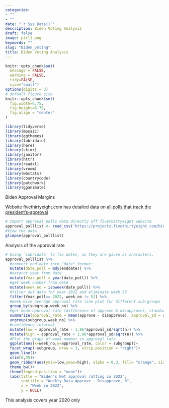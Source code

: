 ```yaml
---
categories:  
- ""  
- ""
date: "`r Sys.Date()`"
description: Biden Voting Analysis 
draft: false
image: pic11.png 
keywords: ""
slug: "Biden_voting" 
title: Biden Voting Analysis
---
```


```r
knitr::opts_chunk$set(
  message = FALSE, 
  warning = FALSE, 
  tidy=FALSE,     
  size="small")   
options(digits = 3)
# default figure size
knitr::opts_chunk$set(
  fig.width=6.75, 
  fig.height=6.75,
  fig.align = "center"
)
```

```r
library(tidyverse)  
library(mosaic)
library(ggthemes)
library(lubridate)
library(here)
library(skimr)
library(janitor)
library(httr)
library(readxl)
library(vroom)
library(wbstats)
library(countrycode)
library(patchwork)
library(gganimate)
```

Biden Approval Margins

Website fivethirtyeight.com has detailed data on [all polls that track the president's-approval](https://projects.fivethirtyeight.com/biden-approval-rating/)

```r
# Import approval polls data directly off fivethirtyeight website
approval_polllist <- read_csv('https://projects.fivethirtyeight.com/biden-approval-data/approval_polllist.csv') 
#View the data
glimpse(approval_polllist)
```

Analysis of the approval rate

```r
# Using `lubridate` to fix dates, as they are given as characters.
approval_polllist %>% 
  #convert end-date into "date" format:
  mutate(date_poll = mdy(enddate)) %>% 
  #extarct year from date
  mutate(Year_poll = year(date_poll)) %>%
  #get week number from date 
  mutate(week_no = isoweek(date_poll)) %>%
  #filter out data for year 2022 and eliminate week 52
  filter(Year_poll== 2022, week_no != 52) %>%
  #week-wise average approval rate line plot for different sub-groups 
  group_by(subgroup,week_no) %>% 
  #get mean approval rate (difference of approve & disapprove), standard deviation of approval rate and total number   of votes in each group
  summarize(approval_rate = mean(approve - disapprove), approval_sd = sd(approve-disapprove), n = n()) %>% 
  ungroup(subgroup,week_no) %>% 
  #confidence interval
  mutate(low = approval_rate - 1.96*approval_sd/sqrt(n)) %>%
  mutate(high = approval_rate + 1.96*approval_sd/sqrt(n)) %>%
  #Plot the graph of week number vs approval rate 
  ggplot(aes(x=week_no,y=approval_rate, color = subgroup))+
  facet_wrap(~subgroup, nrow = 3, strip.position = "right")+
  geom_line()+
  xlim(0,35)+
  geom_ribbon(aes(ymin=low,ymax=high), alpha = 0.3, fill= "orange", size = 0.8)+
  theme_bw()+
  theme(legend.position = "none")+
  labs(title = "Biden's Net approval ratting in 2022",
       subtitle = "Weekly Data Approve - Disapprove, %",
       x = "Week in 2022", 
       y = NULL)
```
This analysis covers year 2020 only